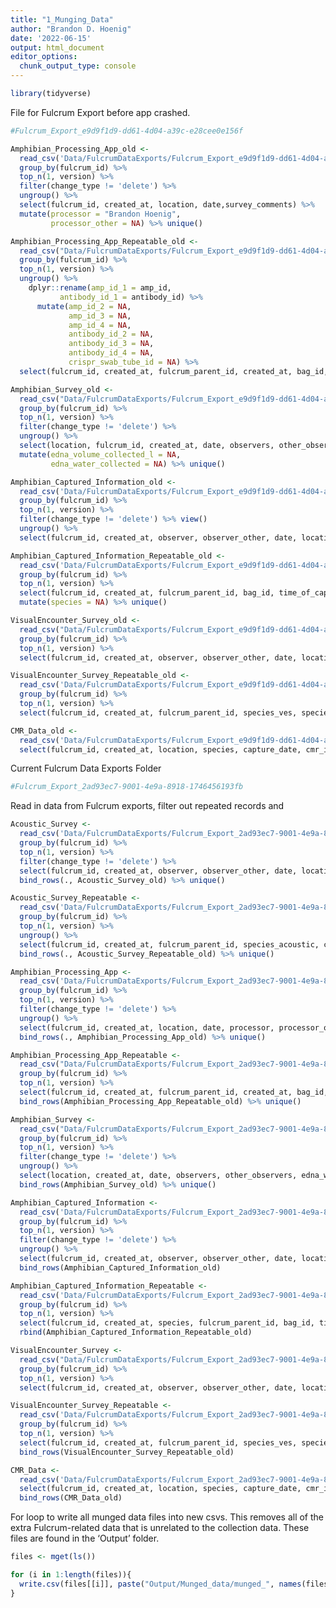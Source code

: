```yaml
---
title: "1_Munging_Data"
author: "Brandon D. Hoenig"
date: '2022-06-15'
output: html_document
editor_options: 
  chunk_output_type: console
---
```


```r
library(tidyverse)
```


File for Fulcrum Export before app crashed. 
```r
#Fulcrum_Export_e9d9f1d9-dd61-4d04-a39c-e28cee0e156f
```

```r
Amphibian_Processing_App_old <-
  read_csv('Data/FulcrumDataExports/Fulcrum_Export_e9d9f1d9-dd61-4d04-a39c-e28cee0e156f/ple_amphibian_survey/ple_amphibian_survey.csv') %>% 
  group_by(fulcrum_id) %>% 
  top_n(1, version) %>% 
  filter(change_type != 'delete') %>%
  ungroup() %>% 
  select(fulcrum_id, created_at, location, date,survey_comments) %>%
  mutate(processor = "Brandon Hoenig", 
         processor_other = NA) %>% unique()

Amphibian_Processing_App_Repeatable_old <-
  read_csv("Data/FulcrumDataExports/Fulcrum_Export_e9d9f1d9-dd61-4d04-a39c-e28cee0e156f/ple_amphibian_survey/ple_amphibian_survey_amphibian_capture_survey_collections.csv") %>% 
  group_by(fulcrum_id) %>% 
  top_n(1, version) %>% 
  ungroup() %>% 
    dplyr::rename(amp_id_1 = amp_id,
           antibody_id_1 = antibody_id) %>%
      mutate(amp_id_2 = NA, 
             amp_id_3 = NA, 
             amp_id_4 = NA, 
             antibody_id_2 = NA, 
             antibody_id_3 = NA,
             antibody_id_4 = NA,
             crispr_swab_tube_id = NA) %>%
  select(fulcrum_id, created_at, fulcrum_parent_id, created_at, bag_id, species_capture, species_capture_other, capture_type, capture_type_other, capture_mark_recapture, life_stage, life_stage_other, sex, sex_other, snout_vent_length, body_and_bag_mass, bag_mass, body_mass, bd_swab_tube_id, crispr_swab_tube_id, bacterial_swab_tube_id, mucusome_id, amp_id_1, amp_id_2, amp_id_3, amp_id_4, antibody_id_1, antibody_id_2, antibody_id_3, antibody_id_4, toe_clip_tube_id, capture_comments) %>% unique()

Amphibian_Survey_old <-
  read_csv("Data/FulcrumDataExports/Fulcrum_Export_e9d9f1d9-dd61-4d04-a39c-e28cee0e156f/ple_amphibian_survey/ple_amphibian_survey.csv") %>% 
  group_by(fulcrum_id) %>% 
  top_n(1, version) %>% 
  filter(change_type != 'delete') %>%
  ungroup() %>% 
  select(location, fulcrum_id, created_at, date, observers, other_observers,humidity, pressure, elevation, wind_speed_ms, air_temperature_c, dissolved_oxygen, water_temperature_c, conductivity_us, ph, sampling_event_comments) %>%
  mutate(edna_volume_collected_l = NA,
         edna_water_collected = NA) %>% unique()

Amphibian_Captured_Information_old <-
  read_csv('Data/FulcrumDataExports/Fulcrum_Export_e9d9f1d9-dd61-4d04-a39c-e28cee0e156f/ple_captured_amphibian_information/ple_captured_amphibian_information.csv') %>% 
  group_by(fulcrum_id) %>% 
  top_n(1, version) %>% 
  filter(change_type != 'delete') %>% view()
  ungroup() %>% 
  select(fulcrum_id, created_at, observer, observer_other, date, location, start_time, end_time, survey_comments)  %>% unique()

Amphibian_Captured_Information_Repeatable_old <-
  read_csv('Data/FulcrumDataExports/Fulcrum_Export_e9d9f1d9-dd61-4d04-a39c-e28cee0e156f/ple_captured_amphibian_information/ple_captured_amphibian_information_captured_amphibian_information.csv') %>%
  group_by(fulcrum_id) %>% 
  top_n(1, version) %>% 
  select(fulcrum_id, created_at, fulcrum_parent_id, bag_id, time_of_capture, body_temperature, microhabitat_type, microhabitat_temperature, bag_photo) %>%
  mutate(species = NA) %>% unique()

VisualEncounter_Survey_old <-
  read_csv("Data/FulcrumDataExports/Fulcrum_Export_e9d9f1d9-dd61-4d04-a39c-e28cee0e156f/ple_visual_encounter_survey/ple_visual_encounter_survey.csv")  %>%
  group_by(fulcrum_id) %>% 
  top_n(1, version) %>% 
  select(fulcrum_id, created_at, observer, observer_other, date, location, start_time, end_time) %>% unique() 

VisualEncounter_Survey_Repeatable_old <-
  read_csv('Data/FulcrumDataExports/Fulcrum_Export_e9d9f1d9-dd61-4d04-a39c-e28cee0e156f/ple_visual_encounter_survey/ple_visual_encounter_survey_visual_encounter_information.csv')  %>%
  group_by(fulcrum_id) %>% 
  top_n(1, version) %>% 
  select(fulcrum_id, created_at, fulcrum_parent_id, species_ves, species_ves_other, count_ves, comments_ves) %>% unique()

CMR_Data_old <-
  read_csv('Data/FulcrumDataExports/Fulcrum_Export_e9d9f1d9-dd61-4d04-a39c-e28cee0e156f/ple_cmr_data/ple_cmr_data.csv') %>% 
  select(fulcrum_id, created_at, location, species, capture_date, cmr_id, cmr_id_other) 
```


Current Fulcrum Data Exports Folder
```r
#Fulcrum_Export_2ad93ec7-9001-4e9a-8918-1746456193fb
```


Read in data from Fulcrum exports, filter out repeated records and 
```r
Acoustic_Survey <-
  read_csv('Data/FulcrumDataExports/Fulcrum_Export_2ad93ec7-9001-4e9a-8918-1746456193fb/ple_acoustic_survey/ple_acoustic_survey.csv') %>% 
  group_by(fulcrum_id) %>% 
  top_n(1, version) %>% 
  filter(change_type != 'delete') %>% 
  select(fulcrum_id, created_at, observer, observer_other, date, location, start_time, end_time) %>%
  bind_rows(., Acoustic_Survey_old) %>% unique()

Acoustic_Survey_Repeatable <-
  read_csv('Data/FulcrumDataExports/Fulcrum_Export_2ad93ec7-9001-4e9a-8918-1746456193fb/ple_acoustic_survey/ple_acoustic_survey_acoustic_survey.csv') %>%
  group_by(fulcrum_id) %>% 
  top_n(1, version) %>% 
  ungroup() %>%
  select(fulcrum_id, created_at, fulcrum_parent_id, species_acoustic, call_index, acoustic_comments) %>%
  bind_rows(., Acoustic_Survey_Repeatable_old) %>% unique()

Amphibian_Processing_App <-
  read_csv('Data/FulcrumDataExports/Fulcrum_Export_2ad93ec7-9001-4e9a-8918-1746456193fb/ple_amphibian_processing_app/ple_amphibian_processing_app.csv') %>% 
  group_by(fulcrum_id) %>% 
  top_n(1, version) %>% 
  filter(change_type != 'delete') %>%
  ungroup() %>% 
  select(fulcrum_id, created_at, location, date, processor, processor_other, survey_comments) %>%
  bind_rows(., Amphibian_Processing_App_old) %>% unique()

Amphibian_Processing_App_Repeatable <-
  read_csv("Data/FulcrumDataExports/Fulcrum_Export_2ad93ec7-9001-4e9a-8918-1746456193fb/ple_amphibian_processing_app/ple_amphibian_processing_app_amphibian_capture_survey_collections.csv") %>%
  group_by(fulcrum_id) %>% 
  top_n(1, version) %>% 
  select(fulcrum_id, created_at, fulcrum_parent_id, created_at, bag_id, species_capture, species_capture_other, capture_type, capture_type_other, capture_mark_recapture, life_stage, life_stage_other, sex, sex_other, snout_vent_length, body_and_bag_mass, bag_mass, body_mass, bd_swab_tube_id, crispr_swab_tube_id, bacterial_swab_tube_id, mucusome_id, amp_id_1, amp_id_2, amp_id_3, amp_id_4, antibody_id_1, antibody_id_2, antibody_id_3, antibody_id_4, toe_clip_tube_id) %>%
  bind_rows(Amphibian_Processing_App_Repeatable_old) %>% unique()

Amphibian_Survey <-
  read_csv("Data/FulcrumDataExports/Fulcrum_Export_2ad93ec7-9001-4e9a-8918-1746456193fb/ple_amphibian_survey/ple_amphibian_survey.csv") %>% 
  group_by(fulcrum_id) %>% 
  top_n(1, version) %>% 
  filter(change_type != 'delete') %>%
  ungroup() %>%
  select(location, created_at, date, observers, other_observers, edna_water_collected, edna_volume_collected_l, humidity, pressure, elevation, wind_speed_ms, air_temperature_c, dissolved_oxygen, water_temperature_c, conductivity_us, ph, sampling_event_comments) %>%
  bind_rows(Amphibian_Survey_old) %>% unique()

Amphibian_Captured_Information <-
  read_csv('Data/FulcrumDataExports/Fulcrum_Export_2ad93ec7-9001-4e9a-8918-1746456193fb/ple_captured_amphibian_information/ple_captured_amphibian_information.csv') %>% 
  group_by(fulcrum_id) %>% 
  top_n(1, version) %>% 
  filter(change_type != 'delete') %>%
  ungroup() %>% 
  select(fulcrum_id, created_at, observer, observer_other, date, location, start_time, end_time, survey_comments) %>%
  bind_rows(Amphibian_Captured_Information_old)

Amphibian_Captured_Information_Repeatable <-
  read_csv('Data/FulcrumDataExports/Fulcrum_Export_2ad93ec7-9001-4e9a-8918-1746456193fb/ple_captured_amphibian_information/ple_captured_amphibian_information_captured_amphibian_information.csv') %>%
  group_by(fulcrum_id) %>% 
  top_n(1, version) %>% 
  select(fulcrum_id, created_at, species, fulcrum_parent_id, bag_id, time_of_capture, body_temperature, microhabitat_type, microhabitat_temperature, bag_photo) %>%
  rbind(Amphibian_Captured_Information_Repeatable_old)

VisualEncounter_Survey <-
  read_csv("Data/FulcrumDataExports/Fulcrum_Export_2ad93ec7-9001-4e9a-8918-1746456193fb/ple_visual_encounter_survey/ple_visual_encounter_survey.csv")  %>%
  group_by(fulcrum_id) %>% 
  top_n(1, version) %>% 
  select(fulcrum_id, created_at, observer, observer_other, date, location, start_time, end_time) %>% bind_rows(VisualEncounter_Survey_old)

VisualEncounter_Survey_Repeatable <-
  read_csv('Data/FulcrumDataExports/Fulcrum_Export_2ad93ec7-9001-4e9a-8918-1746456193fb/ple_visual_encounter_survey/ple_visual_encounter_survey_visual_encounter_information.csv')  %>%
  group_by(fulcrum_id) %>% 
  top_n(1, version) %>% 
  select(fulcrum_id, created_at, fulcrum_parent_id, species_ves, species_ves_other, count_ves, comments_ves) %>%
  bind_rows(VisualEncounter_Survey_Repeatable_old)

CMR_Data <-
  read_csv('Data/FulcrumDataExports/Fulcrum_Export_2ad93ec7-9001-4e9a-8918-1746456193fb/ple_cmr_data/ple_cmr_data.csv') %>% 
  select(fulcrum_id, created_at, location, species, capture_date, cmr_id, cmr_id_other) %>%
  bind_rows(CMR_Data_old)
```


For loop to write all munged data files into new csvs.  This removes all of the extra Fulcrum-related data that is unrelated to the collection data. These files are found in the 'Output' folder. 
```r
files <- mget(ls())

for (i in 1:length(files)){
  write.csv(files[[i]], paste("Output/Munged_data/munged_", names(files[i]), ".csv", sep = ""))
}
```


```r

```

